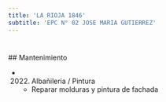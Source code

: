 ```yaml
---
title: 'LA RIOJA 1846'
subtitle: 'EPC N° 02 JOSE MARIA GUTIERREZ'
---
```


#


 ## Mantenimiento

*  (2022) Albañileria / Pintura 
    + Reparar molduras y pintura de fachada



